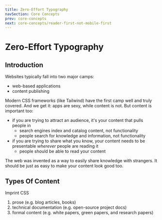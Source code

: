 ```yaml
---
title: Zero-Effort Typography
navSection: Core Concepts
prev: core-concepts
next: core-concepts/reader-first-not-mobile-first
---
```


# Zero-Effort Typography

## Introduction

Websites typically fall into two major camps:

- web-based applications
- content publishing

Modern CSS frameworks (like Tailwind) have the first camp well and truly covered. And we get it: apps are sexy, while content is not. But content is important too:

- if you are trying to attract an audience, it's your content that pulls people in
  - search engines index and catalog content, not functionality
  - people search for knowledge and information, not functionality
- if you are trying to share what you know, your content needs to be presentable _wherever_ people are reading it
  - people should be able to read your content

The web was invented as a way to easily share knowledge with strangers. It should be just as easy to make your content look good too.

## Types Of Content

Imprint CSS

1. prose (e.g. blog articles, books)
2. technical documentation (e.g. open-source project docs)
3. formal content (e.g. white papers, green papers, and research papers)